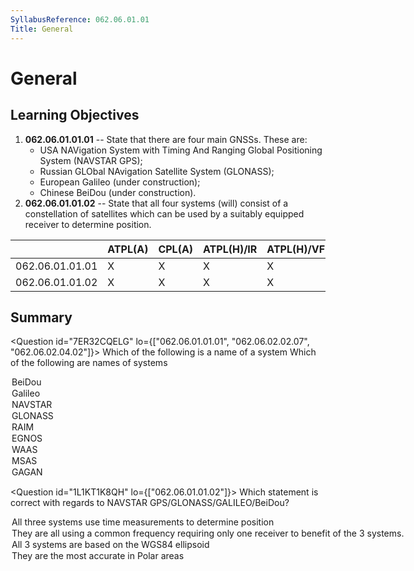 ```yaml
---
SyllabusReference: 062.06.01.01
Title: General
---
```


# General

## Learning Objectives

1.  **062.06.01.01.01** -- State that there are four main GNSSs. These are:
    - USA NAVigation System with Timing And Ranging Global Positioning System
      (NAVSTAR GPS);
    - Russian GLObal NAvigation Satellite System (GLONASS);
    - European Galileo (under construction);
    - Chinese BeiDou (under construction).
2.  **062.06.01.01.02** -- State that all four systems (will) consist of a
    constellation of satellites which can be used by a suitably equipped
    receiver to determine position.

|                 | ATPL(A) | CPL(A) | ATPL(H)/IR | ATPL(H)/VFR | CPL(H) | IR  | CBIR(A) |
| --------------- | ------- | ------ | ---------- | ----------- | ------ | --- | ------- |
| 062.06.01.01.01 | X       | X      | X          | X           | X      | X   | X       |
| 062.06.01.01.02 | X       | X      | X          | X           | X      | X   | X       |

## Summary

<Question id="7ER32CQELG" lo={["062.06.01.01.01", "062.06.02.02.07", "062.06.02.04.02"]}>
  <Text variant="oneCorrect">
    Which of the following is a name of a <Subject /> system
  </Text>
<Text variant="multipleCorrect" select={5}>
  Which of the following are names of <Subject /> systems
</Text>
<Option subject={[["GNSS"]]} why="Chinese GNSS System (under construction)">
  BeiDou
</Option>
<Option subject={[["GNSS"]]} why="European GNSS System (under construction)">
  Galileo
</Option>
<Option subject={[["GNSS"]]} why="American GNSS System (GPS)">
  NAVSTAR
</Option>
<Option subject={[["GNSS"]]} why="Russian GNSS System">
  GLONASS
</Option>
<Option
  subject={[["ABAS using only GNSS"]]}
  why="RAIM stands for Receiver Autonomous Integrity Monitoring"
>
  RAIM
</Option>
<Option
  subject={[["SBAS"]]}
  why="European Satellite-based augmentation systems (SBASs)"
>
  EGNOS
</Option>
<Option
  subject={[["SBAS"]]}
  why="American Satellite-based augmentation systems (SBASs)"
>
  WAAS
</Option>
<Option
  subject={[["SBAS"]]}
  why="Japanse Satellite-based augmentation systems (SBASs)"
>
  MSAS
</Option>

  <Option subject={[["SBAS"]]} why="Indian Satellite-based augmentation systems (SBASs)">
    GAGAN
  </Option>
</Question>

<Question id="1L1KT1K8QH" lo={["062.06.01.01.02"]}>
  <Text variant="oneCorrect">
    Which statement is correct with regards to NAVSTAR
    GPS/GLONASS/GALILEO/BeiDou?
  </Text>
<Option correct why="This is the basic principle of all GNSS systems">
  All three systems use time measurements to determine position
</Option>
<Option why="All systems use a different frequency and require separate receivers.">
  They are all using a common frequency requiring only one receiver to benefit
  of the 3 systems.
</Option>
<Option why="Only GPS and GALILEO use this model. Fun fact! The WGS84 model was designed to produce the least ammount of errors for the continental USA. As such it's often inadequate in distant places like Russia and China.">
  All 3 systems are based on the WGS84 ellipsoid
</Option>

  <Option why="All these systems are designed to provide better coverage and accuracy for users in the sub-polar zones.">
    They are the most accurate in Polar areas
  </Option>
</Question>
